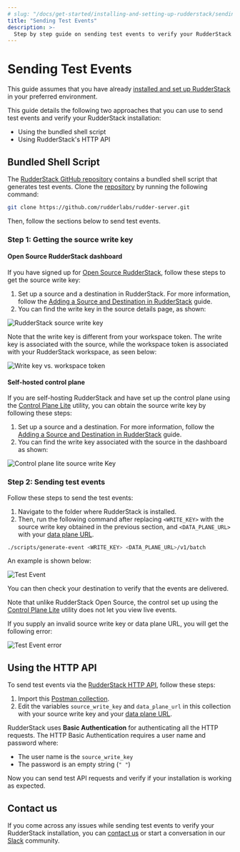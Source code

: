 ```yaml
---
# slug: "/docs/get-started/installing-and-setting-up-rudderstack/sending-test-events"
title: "Sending Test Events"
description: >-
  Step by step guide on sending test events to verify your RudderStack installation.
---
```


# Sending Test Events

<div class="infoBlock">

This guide assumes that you have already <a href="/docs/get-started/installing-and-setting-up-rudderstack">installed and set up RudderStack</a> in your preferred environment.
</div>

This guide details the following two approaches that you can use to send test events and verify your RudderStack installation:

- Using the bundled shell script
- Using RudderStack's HTTP API

## Bundled Shell Script

The [RudderStack GitHub repository](https://github.com/rudderlabs/rudder-server) contains a bundled shell script that generates test events. Clone the [repository](https://github.com/rudderlabs/rudder-server) by running the following command:

```bash
git clone https://github.com/rudderlabs/rudder-server.git
```

Then, follow the sections below to send test events.

### Step 1: Getting the source write key

#### Open Source RudderStack dashboard

If you have signed up for [Open Source RudderStack](https://app.rudderstack.com/signup?type=opensource), follow these steps to get the source write key:

1. Set up a source and a destination in RudderStack. For more information, follow the [Adding a Source and Destination in RudderStack](https://rudderstack.com/docs/connections/adding-source-and-destination-rudderstack/) guide.
2. You can find the write key in the source details page, as shown:

<img src="../../assets/rudderstack-open-source/source-write-key.png" alt="RudderStack source write key" />

Note that the write key is different from your workspace token. The write key is associated with the source, while the workspace token is associated with your RudderStack workspace, as seen below:

<img src="../../assets/rudderstack-open-source/write-key-vs-workspace-token.png" alt="Write key vs. workspace token" />

#### Self-hosted control plane

If you are self-hosting RudderStack and have set up the control plane using the [Control Plane Lite](https://rudderstack.com/docs/get-started/control-plane-lite/) utility, you can obtain the source write key by following these steps:

1. Set up a source and a destination. For more information, follow the [Adding a Source and Destination in RudderStack](https://rudderstack.com/docs/connections/adding-source-and-destination-rudderstack/) guide.
2. You can find the write key associated with the source in the dashboard as shown:

<img src="../../assets/rudderstack-open-source/control-plane-lite-source-writekey.png" alt="Control plane lite source write Key" />

### Step 2: Sending test events

Follow these steps to send the test events:

1. Navigate to the folder where RudderStack is installed.
2. Then, run the following command after replacing `<WRITE_KEY>` with the source write key obtained in the previous section, and `<DATA_PLANE_URL>` with your [data plane URL](https://rudderstack.com/docs/rudderstack-open-source/installing-and-setting-up-rudderstack/#what-is-a-data-plane-url-where-do-i-get-it).

```bash
./scripts/generate-event <WRITE_KEY> <DATA_PLANE_URL>/v1/batch
```

An example is shown below:

<img src="../../assets/rudderstack-open-source/test-event.png" alt="Test Event" />

You can then check your destination to verify that the events are delivered.

<div class="infoBlock">

Note that unlike RudderStack Open Source, the control set up using the <a href="https://rudderstack.com/docs/get-started/control-plane-lite/">Control Plane Lite</a> utility does not let you view live events.
</div>

If you supply an invalid source write key or data plane URL, you will get the following error:

<img src="../../assets/rudderstack-open-source/test-event-error.png" alt="Test Event error" />

## Using the HTTP API

To send test events via the [RudderStack HTTP API](https://www.rudderstack.com/docs/rudderstack-api/http-api/), follow these steps:

1. Import this [Postman collection](https://www.getpostman.com/collections/480307c55ad2b9dd4e27). 
2. Edit the variables `source_write_key` and `data_plane_url` in this collection with your source write key and your [data plane URL](https://rudderstack.com/docs/rudderstack-open-source/installing-and-setting-up-rudderstack/#what-is-a-data-plane-url-where-do-i-get-it).

RudderStack uses **Basic Authentication** for authenticating all the HTTP requests. The HTTP Basic Authentication requires a user name and password where:
  - The user name is the `source_write_key`
  - The password is an empty string (`" "`)

Now you can send test API requests and verify if your installation is working as expected.

## Contact us

If you come across any issues while sending test events to verify your RudderStack installation, you can [contact us](mailto:%20docs@rudderstack.com) or start a conversation in our [Slack](https://rudderstack.com/join-rudderstack-slack-community) community.
